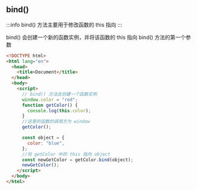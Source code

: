 ## bind()

:::info
bind() 方法主要用于修改函数的 this 指向
:::

bind() 会创建一个新的函数实例，并将该函数的 this 指向 bind() 方法的第一个参数

```html
<!DOCTYPE html>
<html lang="en">
  <head>
    <title>Document</title>
  </head>
  <body>
    <script>
      // bind() 方法会创建一个函数实例
      window.color = "red";
      function getColor() {
        console.log(this.color);
      }
      //这里的函数的调用方为 window
      getColor();

      const object = {
        color: "blue",
      };
      //将 getColor 中的 this 指向 object
      const newGetColor = getColor.bind(object);
      newGetColor();
    </script>
  </body>
</html>
```
